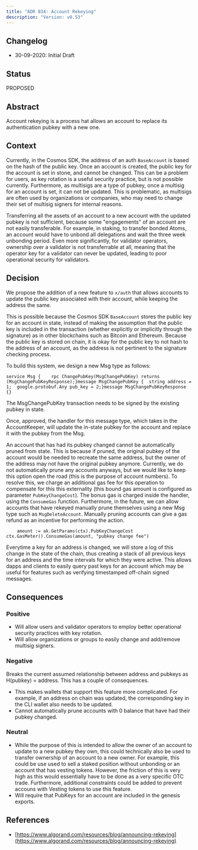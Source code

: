 ```yaml
---
title: "ADR 034: Account Rekeying"
description: "Version: v0.53"
---
```


## Changelog[​](#changelog "Direct link to Changelog")

* 30-09-2020: Initial Draft

## Status[​](#status "Direct link to Status")

PROPOSED

## Abstract[​](#abstract "Direct link to Abstract")

Account rekeying is a process hat allows an account to replace its authentication pubkey with a new one.

## Context[​](#context "Direct link to Context")

Currently, in the Cosmos SDK, the address of an auth `BaseAccount` is based on the hash of the public key. Once an account is created, the public key for the account is set in stone, and cannot be changed. This can be a problem for users, as key rotation is a useful security practice, but is not possible currently. Furthermore, as multisigs are a type of pubkey, once a multisig for an account is set, it can not be updated. This is problematic, as multisigs are often used by organizations or companies, who may need to change their set of multisig signers for internal reasons.

Transferring all the assets of an account to a new account with the updated pubkey is not sufficient, because some "engagements" of an account are not easily transferable. For example, in staking, to transfer bonded Atoms, an account would have to unbond all delegations and wait the three week unbonding period. Even more significantly, for validator operators, ownership over a validator is not transferrable at all, meaning that the operator key for a validator can never be updated, leading to poor operational security for validators.

## Decision[​](#decision "Direct link to Decision")

We propose the addition of a new feature to `x/auth` that allows accounts to update the public key associated with their account, while keeping the address the same.

This is possible because the Cosmos SDK `BaseAccount` stores the public key for an account in state, instead of making the assumption that the public key is included in the transaction (whether explicitly or implicitly through the signature) as in other blockchains such as Bitcoin and Ethereum. Because the public key is stored on chain, it is okay for the public key to not hash to the address of an account, as the address is not pertinent to the signature checking process.

To build this system, we design a new Msg type as follows:

```
service Msg {    rpc ChangePubKey(MsgChangePubKey) returns (MsgChangePubKeyResponse);}message MsgChangePubKey {  string address = 1;  google.protobuf.Any pub_key = 2;}message MsgChangePubKeyResponse {}
```

The MsgChangePubKey transaction needs to be signed by the existing pubkey in state.

Once, approved, the handler for this message type, which takes in the AccountKeeper, will update the in-state pubkey for the account and replace it with the pubkey from the Msg.

An account that has had its pubkey changed cannot be automatically pruned from state. This is because if pruned, the original pubkey of the account would be needed to recreate the same address, but the owner of the address may not have the original pubkey anymore. Currently, we do not automatically prune any accounts anyways, but we would like to keep this option open the road (this is the purpose of account numbers). To resolve this, we charge an additional gas fee for this operation to compensate for this this externality (this bound gas amount is configured as parameter `PubKeyChangeCost`). The bonus gas is charged inside the handler, using the `ConsumeGas` function. Furthermore, in the future, we can allow accounts that have rekeyed manually prune themselves using a new Msg type such as `MsgDeleteAccount`. Manually pruning accounts can give a gas refund as an incentive for performing the action.

```
    amount := ak.GetParams(ctx).PubKeyChangeCost    ctx.GasMeter().ConsumeGas(amount, "pubkey change fee")
```

Everytime a key for an address is changed, we will store a log of this change in the state of the chain, thus creating a stack of all previous keys for an address and the time intervals for which they were active. This allows dapps and clients to easily query past keys for an account which may be useful for features such as verifying timestamped off-chain signed messages.

## Consequences[​](#consequences "Direct link to Consequences")

### Positive[​](#positive "Direct link to Positive")

* Will allow users and validator operators to employ better operational security practices with key rotation.
* Will allow organizations or groups to easily change and add/remove multisig signers.

### Negative[​](#negative "Direct link to Negative")

Breaks the current assumed relationship between address and pubkeys as H(pubkey) = address. This has a couple of consequences.

* This makes wallets that support this feature more complicated. For example, if an address on chain was updated, the corresponding key in the CLI wallet also needs to be updated.
* Cannot automatically prune accounts with 0 balance that have had their pubkey changed.

### Neutral[​](#neutral "Direct link to Neutral")

* While the purpose of this is intended to allow the owner of an account to update to a new pubkey they own, this could technically also be used to transfer ownership of an account to a new owner. For example, this could be use used to sell a staked position without unbonding or an account that has vesting tokens. However, the friction of this is very high as this would essentially have to be done as a very specific OTC trade. Furthermore, additional constraints could be added to prevent accouns with Vesting tokens to use this feature.
* Will require that PubKeys for an account are included in the genesis exports.

## References[​](#references "Direct link to References")

* [https://www.algorand.com/resources/blog/announcing-rekeying](https://www.algorand.com/resources/blog/announcing-rekeying)

